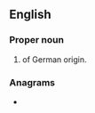 {{also|slůně}}
==English==

===Proper noun===
{{en-proper noun}}

# {{surname|rare|from=German|dot=}} of German origin.

===Anagrams===
* {{anagrams|en|lunes|sulen}}